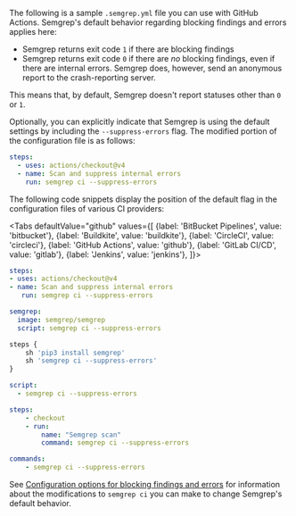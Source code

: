 
The following is a sample `.semgrep.yml` file you can use with GitHub Actions. Semgrep's default behavior regarding blocking findings and errors applies here:

- Semgrep returns exit code `1` if there are blocking findings
- Semgrep returns exit code `0` if there are *no* blocking findings, even if there are internal errors. Semgrep does, however, send an anonymous report to the crash-reporting server.

This means that, by default, Semgrep doesn't report statuses other than `0` or `1`.

<GhaSemgrepAppSast />

Optionally, you can explicitly indicate that Semgrep is using the default settings by including the `--suppress-errors` flag. The modified portion of the configuration file is as follows:
 
```yaml
steps:
  - uses: actions/checkout@v4
  - name: Scan and suppress internal errors
    run: semgrep ci --suppress-errors
```

The following code snippets display the position of the default flag in the configuration files of various CI providers:

<Tabs
    defaultValue="github"
    values={[
    {label: 'BitBucket Pipelines', value: 'bitbucket'},
    {label: 'Buildkite', value: 'buildkite'},
    {label: 'CircleCI', value: 'circleci'},
    {label: 'GitHub Actions', value: 'github'},
    {label: 'GitLab CI/CD', value: 'gitlab'},
    {label: 'Jenkins', value: 'jenkins'},
    ]}>
<TabItem value="github">

```yaml
steps:
- uses: actions/checkout@v4
- name: Scan and suppress internal errors
   run: semgrep ci --suppress-errors
```

</TabItem>
<TabItem value="gitlab">

```yaml
semgrep:
  image: semgrep/semgrep
  script: semgrep ci --suppress-errors
```

</TabItem>
<TabItem value="jenkins">

```javascript
steps {
    sh 'pip3 install semgrep'
    sh 'semgrep ci --suppress-errors'
}
```

</TabItem>
<TabItem value="bitbucket">

```yaml
script:
  - semgrep ci --suppress-errors
```

</TabItem>
<TabItem value="circleci">

```yaml
steps:
    - checkout
    - run:
        name: "Semgrep scan"
        command: semgrep ci --suppress-errors
```

</TabItem>
<TabItem value="buildkite">

```yaml
commands:
    - semgrep ci --suppress-errors
```

</TabItem>
</Tabs>

See [Configuration options for blocking findings and errors](/semgrep-ci/configuring-blocking-and-errors-in-ci#configuration-options-for-blocking-findings-and-errors-in-CI) for information about the modifications to `semgrep ci` you can make to change Semgrep's default behavior.
